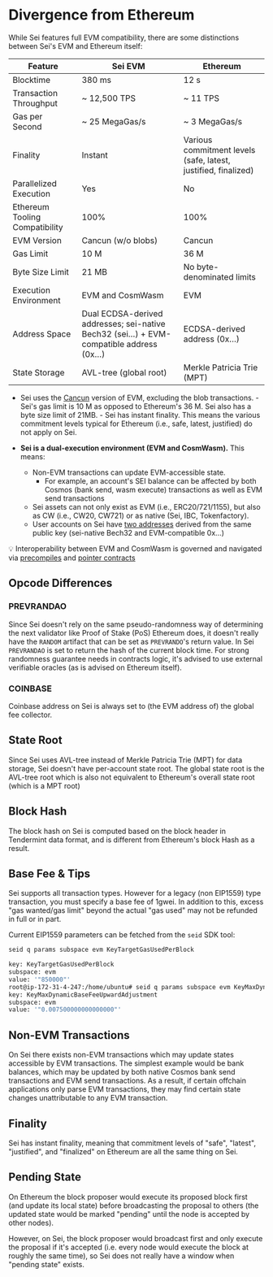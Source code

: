 
# Divergence from Ethereum

While Sei features full EVM compatibility, there are some distinctions between
Sei's EVM and Ethereum itself:

<div className="overflow-x-auto max-w-full">
  <table className="w-full divide-y divide-neutral-200 dark:divide-neutral-800">
    <thead>
      <tr>
        <th className="px-4 py-3 text-left text-sm font-medium text-neutral-500 dark:text-neutral-400">Feature</th>
        <th className="px-4 py-3 text-left text-sm font-medium text-neutral-500 dark:text-neutral-400">Sei EVM</th>
        <th className="px-4 py-3 text-left text-sm font-medium text-neutral-500 dark:text-neutral-400">Ethereum</th>
      </tr>
    </thead>
    <tbody className="divide-y divide-neutral-200 dark:divide-neutral-800">
      <tr>
        <td className="px-4 py-3 text-sm text-neutral-900 dark:text-neutral-100 whitespace-nowrap font-medium">Blocktime</td>
        <td className="px-4 py-3 text-sm text-green-600 dark:text-green-400 whitespace-nowrap font-medium">380 ms</td>
        <td className="px-4 py-3 text-sm text-neutral-600 dark:text-neutral-400 whitespace-nowrap">12 s</td>
      </tr>
      <tr>
        <td className="px-4 py-3 text-sm text-neutral-900 dark:text-neutral-100 whitespace-nowrap font-medium">Transaction Throughput</td>
        <td className="px-4 py-3 text-sm text-green-600 dark:text-green-400 whitespace-nowrap font-medium">~ 12,500 TPS</td>
        <td className="px-4 py-3 text-sm text-neutral-600 dark:text-neutral-400 whitespace-nowrap">~ 11 TPS</td>
      </tr>
      <tr>
        <td className="px-4 py-3 text-sm text-neutral-900 dark:text-neutral-100 whitespace-nowrap font-medium">Gas per Second</td>
        <td className="px-4 py-3 text-sm text-green-600 dark:text-green-400 whitespace-nowrap font-medium">~ 25 MegaGas/s</td>
        <td className="px-4 py-3 text-sm text-neutral-600 dark:text-neutral-400 whitespace-nowrap">~ 3 MegaGas/s</td>
      </tr>
      <tr>
        <td className="px-4 py-3 text-sm text-neutral-900 dark:text-neutral-100 whitespace-nowrap font-medium">Finality</td>
        <td className="px-4 py-3 text-sm text-green-600 dark:text-green-400">Instant</td>
        <td className="px-4 py-3 text-sm text-neutral-600 dark:text-neutral-400">Various commitment levels (safe, latest, justified, finalized)</td>
      </tr>
      <tr>
        <td className="px-4 py-3 text-sm text-neutral-900 dark:text-neutral-100 whitespace-nowrap font-medium">Parallelized Execution</td>
        <td className="px-4 py-3 text-sm text-green-600 dark:text-green-400 whitespace-nowrap font-medium">Yes</td>
        <td className="px-4 py-3 text-sm text-neutral-600 dark:text-neutral-400 whitespace-nowrap">No</td>
      </tr>
      <tr>
        <td className="px-4 py-3 text-sm text-neutral-900 dark:text-neutral-100 whitespace-nowrap font-medium">Ethereum Tooling Compatibility</td>
        <td className="px-4 py-3 text-sm text-green-600 dark:text-green-400 whitespace-nowrap font-medium">100%</td>
        <td className="px-4 py-3 text-sm text-neutral-600 dark:text-neutral-400 whitespace-nowrap">100%</td>
      </tr>
      <tr>
        <td className="px-4 py-3 text-sm text-neutral-900 dark:text-neutral-100 whitespace-nowrap font-medium">EVM Version</td>
        <td className="px-4 py-3 text-sm text-green-600 dark:text-green-400 whitespace-nowrap font-medium">Cancun (w/o blobs)</td>
        <td className="px-4 py-3 text-sm text-neutral-600 dark:text-neutral-400 whitespace-nowrap">Cancun</td>
      </tr>
      <tr>
        <td className="px-4 py-3 text-sm text-neutral-900 dark:text-neutral-100 whitespace-nowrap font-medium">Gas Limit</td>
        <td className="px-4 py-3 text-sm text-green-600 dark:text-green-400 whitespace-nowrap font-medium">10 M</td>
        <td className="px-4 py-3 text-sm text-neutral-600 dark:text-neutral-400 whitespace-nowrap">36 M</td>
      </tr>
      <tr>
        <td className="px-4 py-3 text-sm text-neutral-900 dark:text-neutral-100 whitespace-nowrap font-medium">Byte Size Limit</td>
        <td className="px-4 py-3 text-sm text-green-600 dark:text-green-400 whitespace-nowrap font-medium">21 MB</td>
        <td className="px-4 py-3 text-sm text-neutral-600 dark:text-neutral-400 whitespace-nowrap">No byte-denominated limits</td>
      </tr>
      <tr>
        <td className="px-4 py-3 text-sm text-neutral-900 dark:text-neutral-100 whitespace-nowrap font-medium">Execution Environment</td>
        <td className="px-4 py-3 text-sm text-green-600 dark:text-green-400">EVM and CosmWasm</td>
        <td className="px-4 py-3 text-sm text-neutral-600 dark:text-neutral-400">EVM</td>
      </tr>
      <tr>
        <td className="px-4 py-3 text-sm text-neutral-900 dark:text-neutral-100 whitespace-nowrap font-medium">Address Space</td>
        <td className="px-4 py-3 text-sm text-green-600 dark:text-green-400">Dual ECDSA-derived addresses; sei-native Bech32 (sei…) + EVM-compatible address (0x…)</td>
        <td className="px-4 py-3 text-sm text-neutral-600 dark:text-neutral-400">ECDSA-derived address (0x…)</td>
      </tr>
      <tr>
        <td className="px-4 py-3 text-sm text-neutral-900 dark:text-neutral-100 whitespace-nowrap font-medium">State Storage</td>
        <td className="px-4 py-3 text-sm text-green-600 dark:text-green-400 whitespace-nowrap font-medium">AVL-tree (global root)</td>
        <td className="px-4 py-3 text-sm text-neutral-600 dark:text-neutral-400 whitespace-nowrap">Merkle Patricia Trie (MPT)</td>
      </tr>
    </tbody>
  </table>
</div>

- Sei uses the [Cancun](https://github.com/ethereum/execution-specs/blob/master/network-upgrades/mainnet-upgrades/cancun.md) version of EVM, excluding the blob transactions. - Sei's gas limit is 10 M as opposed to Ethereum's 36 M. Sei also has a byte size limit of 21MB. - Sei has instant finality. This means the various commitment levels typical for Ethereum (i.e., safe, latest, justified) do not apply on Sei.

- **Sei is a dual-execution environment (EVM and CosmWasm).** This means:
  - Non-EVM transactions can update EVM-accessible state.
    - For example, an account's SEI balance can be affected by both Cosmos (bank send, wasm execute) transactions as well as EVM send transactions
  - Sei assets can not only exist as EVM (i.e., ERC20/721/1155), but also as CW (i.e., CW20, CW721) or as native (Sei, IBC, Tokenfactory).
  - User accounts on Sei have [two addresses](https://www.docs.sei.io/learn/account-structure) derived from the same public key (sei-native Bech32 and EVM-compatible 0x…)

<Callout type="info">💡 Interoperability between EVM and CosmWasm is governed and navigated via [precompiles](./precompiles/example-usage) and [pointer contracts](./pointers/standard)</Callout>

## Opcode Differences

### PREVRANDAO

Since Sei doesn't rely on the same pseudo-randomness way of determining the next
validator like Proof of Stake (PoS) Ethereum does, it doesn't really have the
`RANDOM` artifact that can be set as `PREVRANDO`'s return value. In Sei
`PREVRANDAO` is set to return the hash of the current block time. For strong
randomness guarantee needs in contracts logic, it's advised to use external
verifiable oracles (as is advised on Ethereum itself).

### COINBASE

Coinbase address on Sei is always set to (the EVM address of) the global fee
collector.

## State Root

Since Sei uses AVL-tree instead of Merkle Patricia Trie (MPT) for data storage,
Sei doesn't have per-account state root. The global state root is the AVL-tree
root which is also not equivalent to Ethereum's overall state root (which is a
MPT root)

## Block Hash

The block hash on Sei is computed based on the block header in Tendermint data
format, and is different from Ethereum's block Hash as a result.

## Base Fee & Tips

Sei supports all transaction types. However for a legacy (non EIP1559) type
transaction, you must specify a base fee of 1gwei. In addition to this, excess
"gas wanted/gas limit" beyond the actual "gas used" may not be refunded in full
or in part.

Current EIP1559 parameters can be fetched from the `seid` SDK tool:

```sh copy
seid q params subspace evm KeyTargetGasUsedPerBlock

key: KeyTargetGasUsedPerBlock
subspace: evm
value: '"850000"'
root@ip-172-31-4-247:/home/ubuntu# seid q params subspace evm KeyMaxDynamicBaseFeeUpwardAdjustment
key: KeyMaxDynamicBaseFeeUpwardAdjustment
subspace: evm
value: '"0.007500000000000000"'
```

## Non-EVM Transactions

On Sei there exists non-EVM transactions which may update states accessible by
EVM transactions. The simplest example would be bank balances, which may be
updated by both native Cosmos bank send transactions and EVM send transactions.
As a result, if certain offchain applications only parse EVM transactions, they
may find certain state changes unattributable to any EVM transaction.

## Finality

Sei has instant finality, meaning that commitment levels of "safe", "latest",
"justified", and "finalized" on Ethereum are all the same thing on Sei.

## Pending State

On Ethereum the block proposer would execute its proposed block first (and
update its local state) before broadcasting the proposal to others (the updated
state would be marked "pending" until the node is accepted by other nodes).

However, on Sei, the block proposer would broadcast first and only execute the
proposal if it's accepted (i.e. every node would execute the block at roughly
the same time), so Sei does not really have a window when "pending state"
exists.
